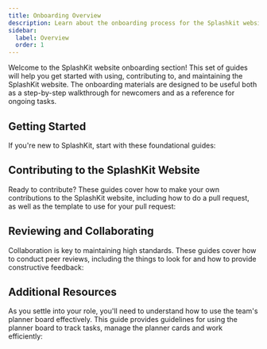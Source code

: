 ```yaml
---
title: Onboarding Overview
description: Learn about the onboarding process for the Splashkit website.
sidebar:
  label: Overview
  order: 1
---
```



Welcome to the SplashKit website onboarding section! This set of guides will help you get started
with using, contributing to, and maintaining the SplashKit website. The onboarding materials are
designed to be useful both as a step-by-step walkthrough for newcomers and as a reference for
ongoing tasks.

## Getting Started

If you're new to SplashKit, start with these foundational guides:

<LinkCard
  title="Setting Up the Environment"
  description="Learn how to configure your environment and install the necessary tools."
  href="/products/splashkit/splashkit-website/onboarding/01-setting-up"
/>
<LinkCard
  title="Troubleshooting Common Issues"
  description="Tips for solving common setup and configuration problems."
  href="/products/splashkit/splashkit-website/onboarding/02-troubleshooting"
/>

## Contributing to the SplashKit Website

Ready to contribute? These guides cover how to make your own contributions to the SplashKit website,
including how to do a pull request, as well as the template to use for your pull request:

<LinkCard
  title="How to Create a Pull Request"
  description="The complete guide to submitting a pull request."
  href="/products/splashkit/splashkit-website/onboarding/03-pull-request"
/>
<LinkCard
  title="Pull Request Template"
  description="A standard template for all pull requests to ensure clarity and consistency."
  href="/products/splashkit/splashkit-website/onboarding/04-pull-request-template"
/>

## Reviewing and Collaborating

Collaboration is key to maintaining high standards. These guides cover how to conduct peer reviews,
including the things to look for and how to provide constructive feedback:

<LinkCard
  title="Peer Review Guide"
  description="Step-by-step instructions on conducting peer reviews."
  href="/products/splashkit/splashkit-website/onboarding/05-peer-review"
/>
<LinkCard
  title="Peer Review Guide for Web Dev"
  description="A peer review guide specifically for web development tasks."
  href="/products/splashkit/splashkit-website/onboarding/06-peer-review-web"
/>

## Additional Resources

As you settle into your role, you'll need to understand how to use the team's planner board
effectively. This guide provides guidelines for using the planner board to track tasks, manage the
planner cards and work efficiently:

<LinkCard
  title="Planner Board Etiquette"
  description="Guidelines for using the team’s planner board effectively."
  href="/products/splashkit/splashkit-website/onboarding/07-planner-board"
/>
